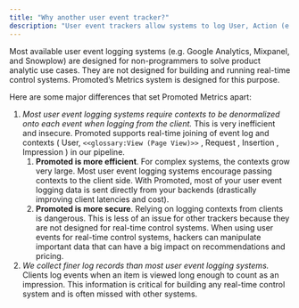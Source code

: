 ```yaml
---
title: "Why another user event tracker?"
description: "User event trackers allow systems to log User, Action (e.g. clicks) and `<<glossary:Context>` (e.g. the URL) data."
---
```


Most available user event logging systems (e.g. Google Analytics, Mixpanel, and Snowplow) are designed for non-programmers to solve product analytic use cases. They are not designed for building and running real-time control systems. Promoted’s Metrics system is designed for this purpose.

Here are some major differences that set Promoted Metrics apart:

1. _Most user event logging systems require contexts to be denormalized onto each event when logging from the client._ This is very inefficient and insecure. Promoted supports real-time joining of event log and contexts ( User, `<<glossary:View (Page View)>>` , Request , Insertion , Impression ) in our pipeline.  
   1. **Promoted is more efficient**. For complex systems, the contexts grow very large. Most user event logging systems encourage passing contexts to the client side. With Promoted, most of your user event logging data is sent directly from your backends (drastically improving client latencies and cost).  
   2. **Promoted is more secure**. Relying on logging contexts from clients is dangerous. This is less of an issue for other trackers because they are not designed for real-time control systems. When using user events for real-time control systems, hackers can manipulate important data that can have a big impact on recommendations and pricing.
2. _We collect finer log records than most user event logging systems._  Clients log events when an item is viewed long enough to count as an impression. This information is critical for building any real-time control system and is often missed with other systems.